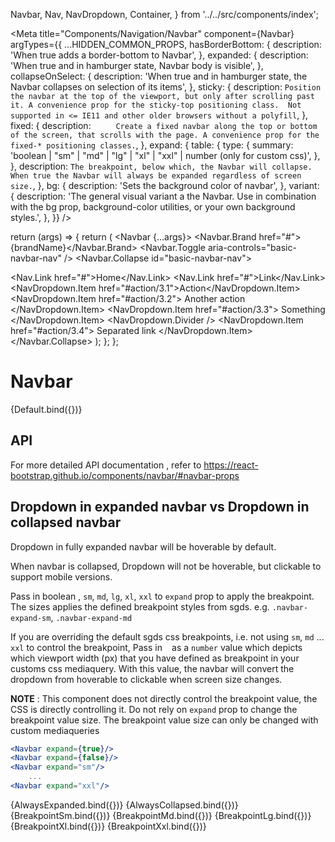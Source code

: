   Navbar,
  Nav,
  NavDropdown,
  Container,
} from '../../src/components/index';

<Meta
  title="Components/Navigation/Navbar"
  component={Navbar}
  argTypes={{
    ...HIDDEN_COMMON_PROPS,
    hasBorderBottom: {
      description: 'When true adds a border-bottom to Navbar',
    },
    expanded: {
      description: 'When true and in hamburger state, Navbar body is visible',
    },
    collapseOnSelect: {
      description:
        'When true and in hamburger state, the Navbar collapses on selection of its items',
    },
    sticky: {
      description: `Position the navbar at the top of the viewport, but only after scrolling past it. A convenience prop for the sticky-top positioning class.  Not supported in <= IE11 and other older browsers without a polyfill`,
    },
    fixed: {
      description: `	
Create a fixed navbar along the top or bottom of the screen, that scrolls with the page. A convenience prop for the fixed-* positioning classes.`,
    },
    expand: {
      table: {
        type: {
          summary:
            'boolean | "sm" | "md" | "lg" | "xl" | "xxl" | number (only for custom css)',
        },
      },
      description: `The breakpoint, below which, the Navbar will collapse. When true the Navbar will always be expanded regardless of screen size.`,
    },
    bg: {
      description: 'Sets the background color of navbar',
    },
    variant: {
      description:
        'The general visual variant a the Navbar. Use in combination with the bg prop, background-color utilities, or your own background styles.',
    },
  }}
/>

  return (args) => {
    return (
      <Navbar {...args}>
        <Container>
          <Navbar.Brand href="#">{brandName}</Navbar.Brand>
          <Navbar.Toggle aria-controls="basic-navbar-nav" />
          <Navbar.Collapse id="basic-navbar-nav">
            <Nav className="me-auto" navbarScroll>
              <Nav.Link href="#">Home</Nav.Link>
              <Nav.Link href="#">Link</Nav.Link>
              <NavDropdown
                title="Dropdown"
                id="basic-nav-dropdown"
                href="https://google.com"
              >
                <NavDropdown.Item href="#action/3.1">Action</NavDropdown.Item>
                <NavDropdown.Item href="#action/3.2">
                  Another action
                </NavDropdown.Item>
                <NavDropdown.Item href="#action/3.3">
                  Something
                </NavDropdown.Item>
                <NavDropdown.Divider />
                <NavDropdown.Item href="#action/3.4">
                  Separated link
                </NavDropdown.Item>
              </NavDropdown>
            </Nav>
          </Navbar.Collapse>
        </Container>
      </Navbar>
    );
  };
};


# Navbar

<Canvas>
  <Story name="Default" height="250px">
    {Default.bind({})}
  </Story>
</Canvas>

## API

<ArgsTable story="Default" />

For more detailed API documentation , refer to https://react-bootstrap.github.io/components/navbar/#navbar-props

## Dropdown in expanded navbar vs Dropdown in collapsed navbar

Dropdown in fully expanded navbar will be hoverable by default.

When navbar is collapsed, Dropdown will not be hoverable, but clickable to support mobile versions.

Pass in boolean , `sm`, `md`, `lg`, `xl`, `xxl` to `expand` prop to apply the breakpoint.
The sizes applies the defined breakpoint styles from sgds. e.g. `.navbar-expand-sm`, `.navbar-expand-md`

If you are overriding the default sgds css breakpoints, i.e. not using `sm`, `md` ... `xxl` to control the breakpoint,
Pass in ` ` as a `number` value which depicts which viewport width (px) that you have defined as breakpoint in your customs css mediaquery.
With this value, the navbar will convert the dropdown from hoverable to clickable when screen size changes.

**NOTE** : This component does not directly control the breakpoint value, the CSS is directly controlling it.
Do not rely on `expand` prop to change the breakpoint value size. The breakpoint value size can only be changed with custom mediaqueries

```jsx
<Navbar expand={true}/>
<Navbar expand={false}/>
<Navbar expand="sm"/>
    ...
<Navbar expand="xxl"/>
```

<Canvas>
  <Story name="Always Expanded" args={{ expand: true }}>
    {AlwaysExpanded.bind({})}
  </Story>
</Canvas>

<Canvas>
  <Story name="Always Collapsed" args={{ expand: false }}>
    {AlwaysCollapsed.bind({})}
  </Story>
</Canvas>

<Canvas>
  <Story name="Breakpoint-sm" args={{ expand: 'sm' }}>
    {BreakpointSm.bind({})}
  </Story>
</Canvas>

<Canvas>
  <Story name="Breakpoint-md" args={{ expand: 'md' }}>
    {BreakpointMd.bind({})}
  </Story>
</Canvas>

<Canvas>
  <Story name="Breakpoint-lg" args={{ expand: 'lg' }}>
    {BreakpointLg.bind({})}
  </Story>
</Canvas>

<Canvas>
  <Story name="Breakpoint-xl" args={{ expand: 'xl' }}>
    {BreakpointXl.bind({})}
  </Story>
</Canvas>

<Canvas>
  <Story name="Breakpoint-xxl" args={{ expand: 'xxl' }}>
    {BreakpointXxl.bind({})}
  </Story>
</Canvas>
